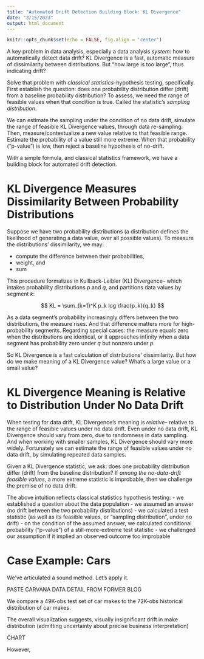 ```yaml
---
title: "Automated Drift Detection Building Block: KL Divergence"
date: "3/15/2023"
output: html_document
---
```


```r
knitr::opts_chunk$set(echo = FALSE, fig.align = 'center')

```

A key problem in data analysis, especially a data analysis _system_: 
how to automatically detect data drift? 
KL Divergence is a fast, automatic measure of dissimilarity between distributions.
But "how large is too large", thus indicating drift?

Solve that problem with _classical statistics_--hypothesis testing, specifically.
First establish the question: does one probability distribution 
differ (drift) from a baseline probability distribution? 
To assess, we need the range of feasible values when that condition is true.
Called the statistic's _sampling distribution_.

We can estimate the sampling 
under the condition of no data drift, 
simulate the range of feasible KL Divergence values, through data re-sampling. 
Then, measure/contextualize a new value relative to that feasible range. 
Estimate the probability of a value still more extreme.
When that probability ("p-value") is low, then reject a baseline hypothesis of no-drift.

With a simple formula, and classical statistics framework,
we have a building block for automated drift detection.

# KL Divergence Measures Dissimilarity Between Probability Distributions

Suppose we have two probability distributions (a distribution defines
the likelihood of generating a data value, over all possible values).
To measure the distributions' dissimilarity, we may:

- compute the difference between their probabilities,
- weight, and
- sum

This procedure formalizes in Kullback-Leibler (KL) Divergence--
which intakes probability distributions _p_ and _q_,
and partitions data values by segment _k_:

$$
  KL = \sum_{k=1}^K p_k log \frac{p_k}{q_k}
$$

As a data segment's probability increasingly differs between the two distributions,
the measure rises. And that difference matters more for high-probability segments. 
Regarding special cases: the measure equals zero when the distributions are identical, 
or it approaches infinity when a data segment has probability zero under _q_ but nonzero under _p_.

So KL Divergence is a fast calculation of distributions' dissimilarity.
But how do we make meaning of a KL Divergence value? 
What's a large value or a small value? 

# KL Divergence Meaning is Relative to Distribution Under No Data Drift

When testing for data drift, KL Divergence's meaning is _relative_--
relative to the range of feasible values under no data drift. 
Even under no data drift, KL Divergence should vary from zero,
due to randomness in data sampling. 
And when working with smaller samples, KL Divergence should vary more widely.
Fortunately we can estimate the range of feasible values under no data drift,
by simulating repeated data samples.

Given a KL Divergence statistic, we ask: 
does one probability distribution differ (drift) from the baseline distribution? 
If _among the no-data-drift feasible values_,
a more extreme statistic is improbable,
then we challenge the premise of no data drift.

The above intuition reflects classical statistics hypothesis testing:
- we established a question about the data population
- we assumed an answer (no drift between the two probability distributions)
- we calculated a test statistic (as well as its feasible values, or "sampling distribution", under no drift)
- on the condition of the assumed answer, we calculated conditional probability ("p-value") of a still-more-extreme test statistic
- we challenged our assumption if it implied an observed outcome too improbable


# Case Example: Cars

We've articulated a sound method. Let's apply it.

PASTE CARVANA DATA DETAIL FROM FORMER BLOG

We compare a 49K-obs test set of car makes to the 72K-obs historical distribution of car makes.

The overall visualization suggests, visually insignificant drift in make distribution (admitting uncertainty about precise business interpretation)

CHART

However, 